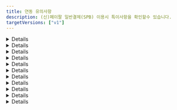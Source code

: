 ```yaml
---
title: 연동 유의사항
description: (신)페이팔 일반결제(SPB) 이용시 특이사항을 확인할수 있습니다.
targetVersions: ["v1"]
---
```




<Details>
  <Details.Summary>결제수단을 알수 없음</Details.Summary>

  <Details.Content>
    페이팔을 통해 카드 결제 외 BanContact, BLIK, eps, giropay 등 다양한 결제 수단으로 결제가 가능하지만,
    <mark style="color:red;">**페이팔이 승인 된 결제 수단을 알려주지 않기 때문**</mark>에 페이팔의 모든 결제 건의 결제 수단은 paypal로 일괄 저장됩니다.
  </Details.Content>
</Details>

<Details>
  <Details.Summary>할부 결제 여부와 할부 개월수를 알 수 없음</Details.Summary>

  <Details.Content>
    Pay Later를 이용하면 할부 결제가 가능합니다. 하지만 <mark style="color:red;">**페이팔이 승인 된 할부 정보를 알려주지 않기 때문**</mark>에
    실제로 할부로 결제가 됐는지, 됐다면 몇 개월 할부로 결제 됐는지 알 수 없습니다.
  </Details.Content>
</Details>

<Details>
  <Details.Summary>접속한 국가에 따라 렌더링 되는 결제 버튼이 다름</Details.Summary>

  <Details.Content>
    페이팔은 <mark style="color:red;">**구매자가 접속한 나라에 따라 이용 가능한 결제 수단이 달라지는 방식**</mark>입니다.
    따라서 구매자가 접속한 나라에 따라 렌더링 되는 버튼의 종류와 개수가 달라집니다.

    <div class="items-center gap-2 md:flex">
      <Figure src="/gitbook-assets/ko/image (3) (1).png" />

      <Figure src="/gitbook-assets/ko/image (47).png" />
    </div>
  </Details.Content>
</Details>

<Details>
  <Details.Summary>회원 / 비회원 결제 플로우가 다름</Details.Summary>

  <Details.Content>
    페이팔은 네이버페이와 같이 구매자가 페이팔에 가입한 계정으로 로그인한 후
    등록된 결제 수단(없다면 새로 등록 또는 카드 정보 직접 입력)으로 결제를 하는 방식입니다.

    페이팔에 가입되어있지 않은 구매자도 비회원으로 결제가 가능하지만,
    회원으로 로그인했을 때와 사용 가능한 결제 수단과 렌더링 되는 결제창에 다소 차이가 있습니다.
    회원 / 비회원간 적용/사용 가능한 기능 차이를 간략하게 정리하면 아래와 같습니다.

    <Figure src="/gitbook-assets/ko/image (38).png" />
  </Details.Content>
</Details>

<Details>
  <Details.Summary>Pay Later 버튼은 enable-funding 파라미터에 반드시 paylater를 넣어야 렌더링 됨</Details.Summary>

  <Details.Content>
    페이팔은 할부 결제를 Pay Later로 부르고 있습니다.
    포트원은 Pay Later를 버튼 형태로 제공하고 있으며, **해당 버튼을 렌더링 하기 위해서는 enable-funding 파라미터에 `paylater` 값을 반드시 넣어주셔야** 합니다.
    넣지 않으면 Pay Later를 지원하는 국가에서 접속한다고 하더라도 자동으로 렌더링 되지 않습니다. (단, 미국 제외)

    ```tsx
    IMP.loadUI({
      // ...중략
      bypass: {
        paypal_v2: {
          //  ...중략
          "enable-funding": "paylater",
        },
      },
    });
    ```

    Pay Later Button은 기본적으로 **구매자가 접속한 국가에 따라 해당 국가에 맞는 버튼이 렌더링** 되며,
    **Pay Later 기능을 제공하지 않는 국가에서 접속했을 땐** enable-funding 파라미터에 `paylater` 값을 전달해도 **Pay Later 버튼이 렌더링되지 않**습니다.

    <Figure src="/gitbook-assets/ko/image (23) (1).png" caption="접속 국가: 벨기에 enable-funding: “paylater” → 아무 버튼도 렌더링 되지 않음" />

    <Figure src="/gitbook-assets/ko/image (12).png" caption="접속 국가: 프랑스  enable-funding: “paylater” → 4X Paypal 버튼이 렌더링 됨" />

    <Figure src="/gitbook-assets/ko/image (15) (1).png" caption="접속 국가: 이탈리아 enable-funding: “paylater” → Paga in 3 rate 버튼이 렌더링 됨" />
  </Details.Content>
</Details>

<Details>
  <Details.Summary>Pay Later를 지원하는 국가 별로 페이팔 계정을 별도로 만들어야 함</Details.Summary>

  <Details.Content>
    Pay Later로 결제가 가능한 국가와 통화는 매우 제한적이며 그 방식 또한 국가 별로 상이합니다. 자세한 내용은 아래 국가별 정책을 참고해주세요.

    - **US(미국) / USD(달러)**

      - Pay in 4

        Eligible US buyers can pay in four interest-free payments for purchases of $30 to $1,500.

        30 \~ 1,500 달러 결제시에 4개월 무이자 할부

        - 자세히 보기 (ex. 700달러 결제)

          <Figure src="https://s3-us-west-2.amazonaws.com/secure.notion-static.com/acc5bc45-cafc-4e75-a524-e450957505ce/Untitled.png" />

      - Pay Monthly

        Eligible US buyers can pay in 6, 12, or 24 monthly installments for purchases of $199 to $10,000.

        199 \~ 10,000 달러 결제시 6, 12, 24개월 (유이자) 할부 중 선택하는 방식

        - 자세히 보기 (ex. 700달러 결제)

          <Figure src="https://s3-us-west-2.amazonaws.com/secure.notion-static.com/c7c3f372-0a34-41f0-a815-2d5c3b9d6308/Untitled.png" />

    - **AU(호주) / AUD(호주 달러)**

      - Pay in 4

        Pay Later in Australia includes Pay in 4, which eligible AU buyers can use to pay in four interest-free payments for purchases of $30 to $2,000 AUD. The first payment is due at the time of the transaction, and subsequent payments are due every two weeks.

        30 \~ 2,000 호주 달러까지의 결제 건에 대해 2주마다 4번에 걸쳐 결제

        - 자세히 보기 (ex. AUD 호주 달러 결제)

          <Figure src="https://s3-us-west-2.amazonaws.com/secure.notion-static.com/f4f4c7d2-cf5d-4866-b01b-8995bbf84b69/Untitled.png" />

    - **GE(독일) / EUR(유로화)**

      - PayPal Ratenzahlung

        Eligible German buyers can pay in 3, 6, 12, or 24 monthly installments for purchases of 99€ to 5,000€.

        99 \~ 5,000 유로까지의 결제 건에 대해 3, 6, 12, 24개월 (유이자) 할부 중 선택하는 방식

        - 자세히 보기 (ex. 700 유로 결제)

          <Figure src="https://s3-us-west-2.amazonaws.com/secure.notion-static.com/31cf7e44-e640-438f-9622-96c75852d8c0/Untitled.png" />

      - Pay in 30

        Eligible German buyers can pay within 30 days for purchases of 1€ to 1,000€.

        1 \~ 1,000 유로까지의 결제 건에 대해 30일 안에 결제하는 방식. 30일 안에 자동으로 결제 될 은행 계좌(IBAN, International Bank Account Number)를 등록해야 한다.

    - **ES(스페인) / EUR(유로화)**

      - Pay in 3 installments

        Pay Later in Spain includes Pay in 3 instalments, which eligible buyers in Spain can use to pay in three interest-free payments for purchases of 30€ – 2,000€. The first payment is due at the time of the transaction, and subsequent payments are due every month.

        30 \~ 2,000 유료까지의 결제 건에 대해 3개월 무이자 할부

        - 자세히 보기 (ex. 700 유로 결제)

          <Figure src="https://s3-us-west-2.amazonaws.com/secure.notion-static.com/2f9b28c1-8827-4379-8334-3556c29f864f/Untitled.png" />

    - **IT(이탈리아) / EUR(유로화)**

      - Pay in 3 installments

        Pay Later in Italy includes Pay in 3 installments, which eligible buyers in Italy can use to pay in three interest-free payments for purchases of 30€ – 2,000€. The first payment is due at the time of the transaction, and subsequent payments are due every month.

        30 \~ 2,000 유료까지의 결제 건에 대해 3개월 무이자 할부

        - 자세히 보기 (ex. 700 유로 결제)

          <Figure src="https://s3-us-west-2.amazonaws.com/secure.notion-static.com/897a5e73-1301-4f45-af1a-a6638a946181/Untitled.png" />

    - **FR(프랑스) / EUR(유로화)**

      - Pay in 4X

        Pay Later in France includes Pay in 4X, which is an installment offer that allows consumers to spread the cost of a purchases across four equal payments for transactions between 30€ – 2,000€. The first payment is due at the time of the transaction. The subsequent payments spread across 90 days.

        30 \~ 2,000유로까지의 결제 금액에 대해 90일에 걸쳐 4번 분할 무이자 결제

        - 자세히 보기 (ex. 700유로 결제)

          <Figure src="https://s3-us-west-2.amazonaws.com/secure.notion-static.com/8b2f9dd7-8301-4435-b4f0-db4cfe9eb95f/Untitled.png" />

    - **GB(영국) / GBP(영국 파운드화)**

      - Pay in 3

        Eligible UK buyers can pay in three interest-free payments for purchases of £30 – £2,000.

        30 \~ 2,000 파운드까지의 결제 금액에 대해 3개월 무이자 할부

        - 자세히 보기(ex. 700 파운드 결제)

          <Figure src="https://s3-us-west-2.amazonaws.com/secure.notion-static.com/b570364a-807e-48df-89f5-a4b6e56aa8a4/Untitled.png" />

      - PayPal Credit - Eligible UK buyers receive a revolving line of credit that they can use to pay over time. PayPal Credit offers either 0% interest for 4 months on purchases over £99 or a merchant-specific Installment offers. For the 0% interest for 4 months offer, any remaining balance due after the promotional period or any transactions under £99 are charged interest at the standard variable rate. Terms and conditions apply.

        99 파운드 이상의 결제 금액에 대해 첫 4개월 간 무이자 할부. 4개월 이상 할부 결제 시 5개월째부터는 유이자 할부 적용

    즉, 예를 들어 고객사가 독일, 스페인, 이탈리아 이렇게 3개 나라에 대해 서비스를 제공하고 각 나라별 Pay Later 기능도 함께 제공한다고 가정합니다. 이 경우 고객사는 독일, 스페인, 이탈리아용 **페이팔 머천트 계정을 각각 따로 만들어야** 합니다.

    가입 후 부여 받은 페이팔 Account ID(IMP.loadUI 함수 호출시 pg 파라미터로 전달)가 각각 D, E, I라고 한다면, **고객사는 구매자가 접속한 국가에 따라 올바른 Account ID를 전달해야** 합니다. 즉, 구매자가 독일에서 접속 한 경우엔 pg: "paypal\_v2.D", 스페인에서 접속 한 경우에는 pg: "paypal\_v2.E" 마지막으로 이탈리아에서 접속 한 경우에는 pg: "paypal\_v2.I"로 입력해줘야합니다.
  </Details.Content>
</Details>

<Details>
  <Details.Summary>Pay Later 버튼을 클릭했을때 렌더링 되는 화면은 구매자의 국가를 따라 감</Details.Summary>

  <Details.Content>
    페이팔은 머천트든 구매자든 가입시 국가를 설정하도록 되어있습니다. **Pay Later 버튼을 클릭했을때 렌더링 되는 화면은 구매자가 페이팔에 가입시 설정한 국가에 따라 달라집**니다.

    예를 들어 Pay Later 버튼이 프랑스 용 4X PayPal이라고 하더라도, 미국 구매자 계정으로 로그인을 하면 미국의 Pay Later 정책이 적용 된 (미국의 Pay Later 버튼을 클릭했을때 나오는 화면과 동일한) 화면이 렌더링 됩니다.

    <div class="items-center gap-2 md:flex">
      <Figure src="/gitbook-assets/ko/image (51).png" caption="프랑스용 Pay Later 버튼을 누르고 미국으로 설정 된 페이팔 계정으로 로그인 한 경우, 미국의 Pay Later 정책(Pay in 4, Pay Monthly)이 적용 된 화면이 렌더링 됨 (언어도 영어)" />

      <Figure src="/gitbook-assets/ko/image (58).png" caption="프랑스용 Pay Later 버튼을 누르고 프랑스로 설정 된 페이팔 계정으로 로그인 한 경우, 정상적으로 프랑스의 Pay Later 정책이 적용 된 화면이 렌더링 됨 (언어도 프랑스어)" />
    </div>

    단, 구매자 계정에 설정 된 국가가 Pay Later를 제공하지 않는 국가인 경우, 일반 카드 결제 화면이 렌더링됩니다. 예를 들어 위와 같이 프랑스 용 Pay Later 버튼을 클릭한 후 Pay Later 를 제공하지 않는 한국 계정으로 로그인하면 일반 카드 결제 화면이 렌더링 됩니다.
  </Details.Content>
</Details>

<Details>
  <Details.Summary>enable-funding 파라미터에 Alternative Method 식별자를 필수로 입력해야 하는 경우가 있음</Details.Summary>

  <Details.Content>
    IMP.loadUI 함수를 호출해 페이팔 결제 버튼을 렌더링하면 구매자가 접속한 국가에 따라 이용 가능한 버튼들이 자동으로 렌더링 됩니다. 하지만 **일부 버튼의 경우엔 자동으로 렌더링되지 않고 있으며 그 기준이 매우 불명확해 페이팔에 확인 요청을 드린 상태**입니다.

    따라서 현재로서는 나라별로 지원 가능한 Alternative Method 식별자를 enable-funding 파라미터에 아래와 같이 comma(,)로 구분 된 string(문자열) 형식으로 넣어주셔야 정상적으로 렌더링 됩니다.

    💡 예) enable-funding: “paylater,bancontact”

    렌더링 할 수 있는 버튼의 종류는 아래와 같습니다.

    <Figure src="/gitbook-assets/ko/image (53).png" />
  </Details.Content>
</Details>

<Details>
  <Details.Summary>배송지 국가가 해당 Alternative Method 지원 국가와 일치해야 함</Details.Summary>

  <Details.Content>
    페이팔은 기본적으로 구매자가 페이팔에 가입할때 입력 한 배송 주소를 결제 창에 자동으로 입력해줍니다. 만약 이 배송 주소를 override하고 싶다면 purchase\_units\[].shipping.address 파라미터에 override할 주소를 입력하면 됩니다.

    이때 국가 코드(purchase\_units\[].shipping.address.country\_code)는 필수 입력인데 **Alternative Method로 결제시에는 이 country\_code가 해당 Alternative Method 결제가 불가능한 나라인 경우엔 결제가 불가능**하기 때문에 주의가 요구됩니다.

    예를 들어 벨기에(국가코드 BE)에서만 사용 가능한 BanContact로 결제시, purchase\_units\[].shipping.address.country\_code를 BE가 아닌 다른 값으로 입력하고 BanContact 버튼을 누르면 아래와 같은 일반 카드 결제 화면이 렌더링 됩니다.

    <Figure src="/gitbook-assets/ko/image (26).png" />
  </Details.Content>
</Details>

<Details>
  <Details.Summary>파라미터 유의사항</Details.Summary>

  <Details.Content>
    **`name`**

    주문명은 비회원으로 결제시에만 결제창에 표기 됩니다.

    <div class="items-center gap-2 md:flex">
      <Figure src="/gitbook-assets/ko/image (62).png" />

      <Figure src="/gitbook-assets/ko/image (56).png" />
    </div>

    회원으로 결제시에는 결제창에 표기되지 않습니다.

    <div class="items-center gap-2 md:flex">
      <Figure src="/gitbook-assets/ko/image (66).png" />

      <Figure src="/gitbook-assets/ko/image (52).png" />
    </div>

    **`pg`**

    필수 입력이며 페이팔의 경우 `paypal_v2` 또는 `paypal_v2.{페이팔 Account ID}`를 입력해야 합니다. **paypal로 입력시 페이팔 SPB가 아닌 페이팔 Express Checkout으로 인식**됩니다.

    **`pay_method`**

    `paypal`만 입력 가능하며 다른 값을 입력하면 “페이팔에서 제공하지 않는 결제 수단입니다.”라는 에러 메시지와 함께 결제창이 호출되지 않습니다.

    또한 pay\_method를 `paypal`로 입력 후 카드, 계좌 등 어떤 결제 수단으로 결제를 해도 결제 수단은 무조건 `paypal`로 저장됩니다. 이는 페이팔이 실제 결제 된 수단을 구분해 알려주지 않고 모두 `paypal`로 일괄 응답해주기 때문입니다.

    **`buyer_tel`**

    구매자의 휴대폰 번호를 의미하며 [E164 형식](http://www.itu.int/rec/T-REC-E.164-201011-I/en)으로 입력해주셔야 합니다. 예를 들어 01012345678이라는 휴대폰 번호를 갖는 한국 사용자는 국가 번호 82와 앞에 0을 제외한 10123456778을 입력하셔야 합니다. 입력 된 휴대폰 번호는 페이팔 비회원으로 결제시 연락처 정보에 자동 입력됩니다.

    <Figure src="/gitbook-assets/ko/image (6) (1).png" />

    만약 접속 국가 형식과 맞지 않는 휴대폰 번호를 입력한 경우엔 무시(자동 완성 되지 않음)됩니다. 예를 들어 미국에서 접속했는데 한국식 번호인 “1012345678”을 입력하면 자동 완성되지 않으며 미국식 번호인 “8317578646”을 입력하면 자동 완성됩니다.

    **`products`**

    구매 상품 상세 정보를 의미하며 전달 한 값 중 name(상품 명), quantity(상품 수량), unitPrice(상품 단위 금액)만 결제창에 표기됩니다. **페이팔은 해당 파라미터 입력을 강력 권장**하고 있으니, 되도록 입력해주시기 바랍니다.

    ```json
    {
      "products": [
        {
          "id": "1666779119262",
          "name": "시그니처 핫 초콜릿",
          "code": "DRINK_SIGNITURE_HOT_CHOCOLATE",
          "unitPrice": 5700,
          "quantity": 2,
          "tag": "TAG-1"
        },
        {
          "id": "1666779134572",
          "name": "아이스 아메리카노",
          "code": "DRINK_AMERICANO",
          "unitPrice": 4800,
          "quantity": 3,
          "tag": "TAG-2"
        }
      ]
    }
    ```

    <div class="items-center gap-2 md:flex">
      <Figure src="/gitbook-assets/ko/image (31) (1).png" />

      <Figure src="/gitbook-assets/ko/image (71).png" />
    </div>

    💡 **각 상품의 수량 \* 단위 가격의 총 합이 주문 총 금액과 반드시 일치해야**합니다. 일치하지 않는 경우 에러 메시지가 리턴되면서 결제창이 호출되지 않습니다. 예를 들어 위 예시의 경우 5,700달러 \* 2개 + 4,800달러 \* 3개 = 총 합 25,800달러이기 때문에 주문 총 금액(amount)를 25800으로 입력해야 합니다.

    **`currency`**

    결제 통화를 의미합니다. 페이팔의 경우 사용 가능한 통화는 아래와 같으며, 페이팔에서 사용 불가능한 통화로 결제 시도시 에러 메시지가 리턴되며 결제창이 호출되지 않습니다.

    <Figure src="/gitbook-assets/ko/image (9).png" />

    간혹, 접속 국가나 결제 수단에 따라 사용 가능한 통화가 정해져있는 경우가 있는데 이 경우 사용 불가능한 통화를 입력하면 에러 메시지가 리턴되면서 결제창이 호출되지 않습니다.

    **`digital`**

    컨텐츠 상품 판매 시, 실물 여부 파라미터인 digital의 값에 따라 배송 주소 입력 칸의 유/무가 달라집니다.

    **digital이 false인 경우**

    <Figure src={image1} />

    **digital이 true인 경우**

    <Figure src={image2} />

    **`buyer_first_name, buyer_last_name`**

    `buyer_first_name`과 `buyer_last_name`은 페이팔 **비회원으로 결제시** 결제창 내 자동 입력 될 청구 인(payer)의 이름 정보입니다. 회원으로 결제시에는 **회원 가입시 입력 한 이름 정보가 자동으로 입력**되기 때문에 buyer\_first\_name과 buyer\_last\_name으로 override 되지 않습니다.

    페이팔은 해외 결제이기 때문에 이름 전체를 의미하는 기존 buyer\_name 파라미터 대신 buyer\_fist\_name(이름)과 buyer\_last\_name(성)을 구분해 입력해 주셔야 결제창 내 정상적으로 자동 입력됩니다.

    <Figure src="/gitbook-assets/ko/image (13).png" />

    **`bypass.paypal_v2.style`**

    페이팔 결제 버튼을 커스터마이징 하기 위한 파라미터입니다. 자세한 내용은 페이팔에서 제공하는 문서([https://developer.paypal.com/sdk/js/reference/#link-style](http://developer.paypal.com/sdk/js/reference/#link-style))를 참고하세요.

    **hotizontal 스타일 적용시 버튼이 최대 2개까지 밖에 렌더링 되지 않음**

    페이팔 버튼은 기본적으로 vertical(수직)로 렌더링 되지만, 아래와 같이 bypass 파라미터를 사용하면 horizontal(수평)로 렌더링 시킬 수 있습니다.

    ```tsx
    IMP.loadUI(
      {
        // ...중략
        bypass: {
          paypal_v2: {
            style: {
              // ...중략
              layout: "horizontal",
            },
          },
        },
      },
      // 콜백 함수
    );
    ```

    단, 이 경우 버튼이 최대 2개까지만 렌더링 되기 때문에, 페이팔에서도 layout을 horizontal이 아닌 vertical로 설정하도록 권고하고 있습니다.

    <div class="items-center gap-2 md:flex">
      <Figure src="/gitbook-assets/ko/image (34).png" />

      <Figure src="/gitbook-assets/ko/image (1) (1).png" />
    </div>

    **`bypass.paypal_v2.enable-funding`**

    렌더링을 허용할 페이팔 버튼 종류를 comma(,) separated string으로 표현한 값으로 가능한 모든 종류는 아래와 같습니다.

    <Figure src="/gitbook-assets/ko/image (55).png" />

    <div class="items-center gap-2 md:flex">
      <Figure src="/gitbook-assets/ko/image (29).png" caption="접속 국가: 독일 enable-funding: “paylater”" />

      <Figure src="/gitbook-assets/ko/image (81).png" caption="접속 국가: 독일 enable-funding: “paylater”" />
    </div>

    <div class="items-center gap-2 md:flex">
      <Figure src="/gitbook-assets/ko/image (75).png" caption="접속 국가: 한국" />

      <Figure src="/gitbook-assets/ko/image (2) (2).png" caption="접속 국가: 이탈리아 enable-funding: “paylater”" />
    </div>

    **`bypass.paypal_v2.disable-funding`**

    렌더링을 허용 하지 않을 페이팔 버튼 종류를 comma(,) separated string으로 표현한 값으로 가능한 모든 종류는 enable-funding과 동일합니다.

    <div class="items-center gap-2 md:flex">
      <Figure src="/gitbook-assets/ko/image (36).png" caption="접속 국가: 이탈리아 enable-funding: “paylater”" />

      <Figure src="/gitbook-assets/ko/image (25).png" caption="접속 국가: 이탈리아 enable-funding: “paylater” disable-funding: “mybank”" />
    </div>

    **`bypass.paypal_v2.purchase_units`**

    페이팔 주문 상세 정보를 의미하는 배열로 각각의 element에 배송 정보를 담을 수 있습니다.

    💡 포트원을 통해 페이팔을 연동하는 고객사는 **purchase\_units의 길이가 항상 0 또는 1이어야** 합니다.

    페이팔은 구매자가 페이팔에 가입할때 입력 한 배송주소를 결제창에 기본적으로 렌더링하지만, 이를 override하고 싶을때 purchase\_units\[].shipping.address에 override할 주소를 입력할 수 있습니다. 단, **주소가 유효하지 않거나 address\_line\_1을 입력하지 않은 경우엔 override가 되지 않**습니다.

    💡 배송 정보 중 `admin_area_2`와 `country_code`는 필수 입력입니다.

    purchase\_units\[]에 입력 된 배송 정보는 기본적으로 결제창에 자동 완성되지만, 페이팔 회원으로 결제할 때와 비회원으로 결제할 때 각각 다른 정책이 적용됩니다.

    - **페이팔 회원으로 결제시**

      - **shipping.address 정보 미입력**

        <Figure src="/gitbook-assets/ko/image (16) (1).png" caption="bypass.paypal\_v2.purchase\_units\[\].shipping 미입력 → 가입시 설정한 배송 주소로 자동 입력 됨" />

      - **shipping.address 정보 입력**

        ```json
        {
          "bypass": {
            "paypal_v2": {
              // ...중략
              "purchase_units": [
                {
                  "shipping": {
                    "address": {
                      // 상품 수령 주소
                      "address_line_1": "세종대로 110", // 도로명 주소
                      "address_line_2": "서울특별시청", // 아파트 동 호수
                      "admin_area_1": "서울특별시", // 주(CA, NY)
                      "admin_area_2": "중구", // 시(Los Angeles, New York)
                      "postal_code": "04524", // 상품 수령지 우편번호
                      "country_code": "KR" // [필수 입력] 상품 수령지 국가 코드
                    },
                    "name": {
                      "full_name": "홍길동" // 상품 수령인 이름
                    }
                  }
                }
              ]
            } // end-of paypal_v2
          } // end-of-bypass
        }
        ```

    <Figure src="/gitbook-assets/ko/image (21).png" caption="bypass.paypal\_v2.purchase\_units\[\].shipping 입력 → 입력한 배송 주소로 override 됨" />

    - **페이팔 비회원으로 결제시**

      - **payer.address 정보 미입력 && shipping.address 정보 입력**

        구매자의 청구 주소(bypass.paypal\_v2.payer.address)를 입력하지 않고 배송 주소(bypass.paypal\_v2.shipping.address)만 입력 한 경우엔, 청구 주소란에 배송 주소가 자동 완성됩니다.

        ```json
        {
          "bypass": {
            "paypal_v2": {
              // ...중략
              "purchase_units": [
                {
                  "shipping": {
                    "address": {
                      // 상품 수령 주소
                      "address_line_1": "세종대로 110", // 도로명 주소
                      "address_line_2": "서울특별시청", // 아파트 동 호수
                      "admin_area_1": "서울특별시", // 주(CA, NY)
                      "admin_area_2": "중구", // 시(Los Angeles, New York)
                      "postal_code": "04524", // 상품 수령지 우편번호
                      "country_code": "KR" // [필수 입력] 상품 수령지 국가 코드
                    },
                    "name": {
                      "full_name": "홍길동" // 상품 수령인 이름
                    }
                  }
                }
              ]
            } // end-of paypal_v2
          } // end-of-bypass
        }
        ```

    <div class="items-center gap-2 md:flex">
      <Figure src="/gitbook-assets/ko/image (11) (1).png" caption="[체크박스 선택 된 모습] payer 정보 없이 shipping 정보만 입력한 경우, 청구 주소에 shipping 정보가 자동 입력됩니다." />

      <Figure src="/gitbook-assets/ko/image (5) (3).png" caption="[체크박스 해제 된 모습] payer 정보 없이 shipping 정보만 입력한 경우, 청구 주소와 배송 주소에 모두 shipping 정보가 자동 입력됩니다." />
    </div>

    - **payer.address 정보 입력 && shipping.address 정보 입력**

      구매자의 청구 주소(bypass.paypal\_v2.payer.address)와 배송 주소(bypass.paypal\_v2.shipping.address)를 모두 입력한 경우엔, “청구 주소와 동일한 배송주소” 체크박스를 해제했을때 하단에 렌더링 되는 배송 정보란에 배송 주소가 자동 완성됩니다.

      ```json
      {
        "bypass": {
          "paypal_v2": {
            // ...중략
            "purchase_units": [
              {
                "shipping": {
                  "address": {
                    // 상품 수령 주소
                    "address_line_1": "세종대로 110", // 도로명 주소
                    "address_line_2": "서울특별시청", // 아파트 동 호수
                    "admin_area_1": "서울특별시", // 주(CA, NY)
                    "admin_area_2": "중구", // 시(Los Angeles, New York)
                    "postal_code": "04524", // 상품 수령지 우편번호
                    "country_code": "KR" // [필수 입력] 상품 수령지 국가 코드
                  },
                  "name": {
                    "full_name": "홍길동" // 상품 수령인 이름
                  }
                }
              }
            ],
            "payer": {
              "address": {
                "address_line_1": "고산자로 270", // 도로명 주소
                "address_line_2": "성동구청", // 아파트 동 호수
                "admin_area_1": "서울특별시", // 주(CA, NY)
                "admin_area_2": "성동구", // 시(Los Angeles, New York)
                "postal_code": "04750", // 상품 수령지 우편번호
                "country_code": "KR" // [필수 입력] 상품 수령지 국가 코드
              }
            }
          } // end-of paypal_v2
        } // end-of-bypass
      }
      ```

    <div class="items-center gap-2 md:flex">
      <Figure src="/gitbook-assets/ko/image (45).png" caption="[체크박스 선택 된 모습] payer 정보와 shipping 정보를 모두 입력한 경우, 청구 주소란에 payer 정보가 자동 입력됩니다." />

      <Figure src="/gitbook-assets/ko/image (68).png" caption="[체크박스 해제 된 모습] payer 정보와 shipping 정보를 모두 입력한 경우, payer 정보는 청구 주소란에 shipping 정보는 배송 주소란에 정상적으로 자동 입력됩니다." />
    </div>

    - shipping.address 국가가 접속 국가와 일치하지 않는 경우

      페이팔 결제창에 렌더링 되는 주소 형식은 구매자의 접속 국가에 따라 결정됩니다. 배송 주소의 국가와 구매자의 접속 국가를 다른 경우, 국가 간 주소 체계가 다르기 때문에 정상적으로 자동입력 되지 않으니, 이 점 유념해주시기 바랍니다.

    - <Figure src="/gitbook-assets/ko/image (24) (1).png" caption="미국에서 접속시, payer 정보와 shipping 정보를 모두 한국으로 입력한 경우 청구 주소는 일부만 자동 입력되고 배송 주소는 아예 자동 입력이 되지 않습니다." />

    **`bypass.paypal_v2.payer.tax_info`**

    구매자의 세금 정보로 브라질(에서 접속한 또는 브라질 계정으로 로그인 한) 구매자에 한 해 필수 입력입니다.

    **`bypass.paypal_v2.payer.address`**

    구매자의 결제 금액 청구지 주소를 의미하며, 전달한 파라미터는 페이팔 결제창 내 청구지 주소(billing address) 정보에 자동으로 입력됩니다.

    💡 <mark style="color:red;">**청구 주소 정보 중**</mark> <mark style="color:red;">**`country_code`**</mark><mark style="color:red;">**는 필수 입력입니다.**</mark>

    단, 페이팔 비 회원으로 결제시에만 해당되며, 회원으로 결제시에는 회원 가입시 입력한 billing address가 자동 입력되기 때문에 해당 파라미터는 무시됩니다.

    - **페이팔 회원으로 결제시**

      - payer.address 정보 입력

        입력 된 정보는 무시되고 페이팔 가입시 기입한 구매자의 청구 주소가 자동 입력됩니다.

        ```json
        {
          "bypass": {
            "paypal_v2": {
              // ...중략
              "payer": {
                "address": {
                  "address_line_1": "200 N Spring St", // 도로명 주소
                  "address_line_2": "Los Angeles City Hall", // 아파트 동 호수
                  "admin_area_1": "CA", // 주(CA, NY)
                  "admin_area_2": "Los Angeles", // 시(Los Angeles, New York)
                  "postal_code": "90012", // 상품 수령지 우편번호
                  "country_code": "US" // [필수 입력] 상품 수령지 국가 코드
                }
              }
            } // end-of paypal_v2
          } // end-of-bypass
        }
        ```

        <Figure src="/gitbook-assets/ko/image (3) (3).png" />

        ![payer.address를 입력했으나 페이팔 가입시 기입한 정보로 자동 입력됩니다.](http://s3-us-west-2.amazonaws.com/secure.notion-static.com/204c59fb-cb39-42fe-9920-d55f9e1f6291/Untitled.png)

      - payer.address를 입력했으나 페이팔 가입시 기입한 정보로 자동 입력됩니다.

    - **페이팔 비회원으로 결제시**

      - payer.address 정보 입력

        입력 된 정보가 구매자의 청구 주소지란에 자동 입력됩니다.

        ```json
        {
          "bypass": {
            "paypal_v2": {
              // ...중략
              "payer": {
                "address": {
                  "address_line_1": "200 N Spring St", // 도로명 주소
                  "address_line_2": "Los Angeles City Hall", // 아파트 동 호수
                  "admin_area_1": "CA", // 주(CA, NY)
                  "admin_area_2": "Los Angeles", // 시(Los Angeles, New York)
                  "postal_code": "90012", // 상품 수령지 우편번호
                  "country_code": "US" // [필수 입력] 상품 수령지 국가 코드
                }
              }
            } // end-of paypal_v2
          } // end-of-bypass
        }
        ```

      <Figure src="/gitbook-assets/ko/image (14).png" />

    **payer.address 국가가 접속 국가와 일치하지 않는 경우**

    - 페이팔 결제창에 렌더링 되는 주소 형식은 구매자의 접속 국가에 따라 결정됩니다. 청구 주소의 국가와 구매자의 접속 국가가 다른 경우, 국가 간 주소 체계가 다르기 때문에 정상적으로 자동 입력 되지 않으니, 이 점 유념해주시기 바랍니다.

    <Figure src="/gitbook-assets/ko/image (59).png" caption="미국에서 접속시, payer.address 정보를 한국으로 입력한 경우 청구 주소는 일부만 자동 입력됩니다. state에 “서울특별시”가 없기 때문입니다." />
  </Details.Content>
</Details>

<Details>
  <Details.Summary>사용 불가능한 파라미터</Details.Summary>

  <Details.Content>
    **`tax_free`**

    페이팔은 면세/복합과세를 지원하지 않기 때문에 tax\_free를 입력한 경우 “taxFreeAmount must be 0 in Paypal!”이라는 에러 메시지가 리턴되면서 결제창이 호출되지 않습니다.

    **`country`**

    결제 국가를 의미하는 country 파라미터로 페이팔 sandbox 모드에서만 유의미하며 **운영 모드에서는 구매자가 접속한 환경에 따라 자동 적용되기 때문에 전달한 파라미터가 무시**됩니다.

    예를 들어, country를 “US”로 입력했으나 구매자가 접속한 환경이 “KR(한국)”이라면 한국 사용자가 사용 가능한 결제 버튼들만 렌더링되기 때문에 Pay Later 버튼은 렌더링되지 않습니다.

    **`buyer_addr`**

    페이팔 결제창 내 표기되는 주소는 결제 금액 청구지(billing information address)와 상품 배송지(shipping address) 이렇게 2가지가 있습니다. 여기서 결제 금액 청구지의 경우 페이팔 회원으로 결제할때는 회원가입시 기입한 정보가 자동 입력되기 때문에 결제창에 노출되지 않으며, 비회원으로 결제할때만 전달 된 파라미터를 기준으로 결제창에 자동 입력됩니다.

    단, 이때의 주소는 총 5개의 영역으로 나누어진 상세 주소로 기존에 포트원이 제공하던 buyer\_addr 파라미터로는 커버가 불가능하므로 페이팔 전용 파라미터(`bypass.paypal_v2.payer.address`)를사용하셔야 합니다.

    ```json
    {
      "bypass": {
        "paypal_v2": {
          // ...중략
          "payer": {
            "address": {
              "address_line_1": "고산자로 270", // 도로명 주소
              "address_line_2": "성동구청", // 아파트 동 호수
              "admin_area_1": "서울특별시", // 주(CA, NY)
              "admin_area_2": "성동구", // 시(Los Angeles, New York)
              "postal_code": "04750", // 상품 수령지 우편번호
              "country_code": "KR" // [필수 입력] 상품 수령지 국가 코드
            }
          }
        } // end-of paypal_v2
      } // end-of-bypass
    }
    ```

    <div class="items-center gap-2 md:flex">
      <Figure src="/gitbook-assets/ko/image (77).png" caption="회원으로 결제시 청구 주소는 노출되지 않고 배송 주소만 노출되는 모습" />

      <Figure src="/gitbook-assets/ko/image (40).png" caption="비회원으로 결제시 전달한 파라미터대로 청구 주소가 자동 입력 된 화면" />
    </div>

    **`popup`**

    페이팔의 경우 결제창이 무조건 팝업으로 렌더링되기 때문에 해당 파라미터는 무시 됩니다.

    **`m_redirect_url`**

    페이팔의 경우 PC와 모바일 모두 팝업으로 결제창이 렌더링되기 때문에 결제 프로세스 종료시 모두 콜백 함수가 호촐됩니다. 따라서 m\_redirect\_url 파라미터는 무시됩니다.

    **`app_scheme`**

    페이팔의 경우 외부 앱으로 이동하는 경우가 없기 때문에 해당 파라미터는 무시됩니다.

    **`escrow`**

    페이팔의 경우 에스크로 결제를 지원하지 않기 때문에 해당 파라미터는 무시됩니다.

    **`language`**

    결제창 언어 설정을 의미하는 language 파라미터는 구매자가 접속한 환경에 따라 자동 적용되기 때문에 전달한 파라미터가 무시됩니다.

    **`bypass.isCulturalExpense`**

    페이팔의 경우 문화비 결제가 불가능하기 때문에 해당 파라미터는 무시됩니다.

    **`bypass.cashReceiptType`**

    페이팔의 경우 현금영수증 발급이 불가능하기 때문에 해당 파라미터는 무시됩니다.

    **`bypass.customerIdentifier`**

    페이팔의 경우 현금영수증 발급이 불가능하기 때문에 해당 파라미터는 무시됩니다.

    **`bypass.useInternationalFreeFromMall`**

    페이팔의 경우 상점 부담 무이자 할부가 불가능하기 때문에 해당 파라미터는 무시됩니다.

    **`card`**

    페이팔의 경우 카드사 다이렉트 호출, 상점 부담 무이자 할부, 렌더링 될 카드 종류 제어 등이 불가능하기 때문에 해당 파라미터는 무시됩니다.

    **`display`**

    페이팔의 경우 Pay Later Button으로 할부 결제가 가능하지만, 국가 그리고 결제 금액별로 가능한 할부 개월수가 정해져있기 때문에 결제창에 표시 될 카드 할부 개월수를 의미하는 display: \{ card\_quota } 파라미터는 무시됩니다.

    **`vbank_due`**

    페이팔의 경우 가상계좌 결제를 지원하지 않기 때문에 해당 파라미터는 무시됩니다.

    **`appCard`**

    페이팔의 경우 앱카드 결제가 불가능하기 때문에 해당 파라미터는 무시됩니다.

    **`useCardPoint`**

    페이팔의 경우 카드 포인트 결제가 불가능하기 때문에 해당 파라미터는 무시됩니다.

    **`period`**

    페이팔은 결제창 내 제공 기간 정보 노출을 지원하지 않아 해당 파라미터가 무시됩니다.

    **`storeDetails`**

    페이팔은 상점 세부 정보를 입력할 필요가 없기 때문에 해당 파라미터가 무시됩니다.
  </Details.Content>
</Details>
